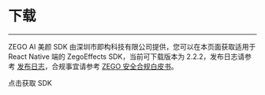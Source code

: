 # 下载

- - -


ZEGO AI 美颜 SDK 由深圳市即构科技有限公司提供，您可以在本页面获取适用于 React Native 端的 ZegoEffects SDK，当前可下载版本为 2.2.2，发布日志请参考 [发布日志](./overview/release-notes.mdx)，合规事宜请参考 [ZEGO 安全合规白皮书](https://doc-zh.zego.im/policies-and-agreements/zego-security-and-compliance-white-paper)。

<Card title="ZegoEffects SDK v2.2.2" href="https://www.npmjs.com/package/@zegocloud/zego-effects-reactnative" target="_blank">
点击获取 SDK
</Card>